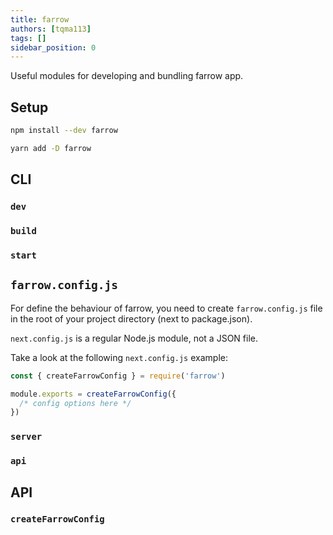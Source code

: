 ```yaml
---
title: farrow
authors: [tqma113]
tags: []
sidebar_position: 0
---
```



Useful modules for developing and bundling farrow app.

## Setup

<Tabs groupId="package-tool">
<TabItem value="npm" label="npm">

```bash
npm install --dev farrow
```

</TabItem>
<TabItem value="yarn" label="Yarn" default>

```bash
yarn add -D farrow
```

</TabItem>
</Tabs>

## CLI

### `dev`

### `build`

### `start`

## `farrow.config.js`

For define the behaviour of farrow, you need to create `farrow.config.js` file in the root of your project directory (next to package.json).

`next.config.js` is a regular Node.js module, not a JSON file.

Take a look at the following `next.config.js` example:

```js
const { createFarrowConfig } = require('farrow')

module.exports = createFarrowConfig({
  /* config options here */
})
```

### `server`

### `api`

## API

### `createFarrowConfig`
